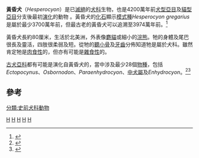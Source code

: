 {{Automatic taxobox
| taxon = Hesperocyon
| authority = [[William_Berryman_Scott|Scott]], 1890
| name = 黃昏犬屬
| fossil_range = 晚[[始新世|始新世]]至早[[漸新世|漸新世]]
| image = Hesperocyon skeleton.jpg
| image_caption = ''H. gregarius''的[[骨骼|骨骼]]。
| type_species = †''Hesperocyon gregarius''
| subdivision_ranks = [[種|種]]
| subdivision = 
* †''H. coloradensis''
* †''H. gregarius''
}}
'''黃昏犬'''（''Hesperocyon''）是已[[滅絕|滅絕]]的[[犬科|犬科]]生物，也是4200萬年前[[犬型亞目|犬型亞目]]及[[貓型亞目|貓型亞目]]分支後最初[[演化|演化]]的動物 。黃昏犬的[[化石|化石]]顯示[[模式種|模式種]]''Hesperocyon gregarius''是屬於最少3700萬年前，但最古老的黃昏犬可以追溯至3974萬年前。<ref name=Benton>{{cite journal en| author = Benton, Michael J. and Philip C.J. Donoghue | year = 2007 | title = Paleontological Evidence to Date the Tree of Life | url = https://archive.org/details/sim_molecular-biology-and-evolution_2007-01_24_1/page/26 | journal = Molecular Biology and evolution | volume = 24 | issue = 1 | pages = 26-53}}</ref>

黃昏犬長約80厘米，生活於北美洲，外表像[[麝貓|麝貓]]或細小的[[浣熊|浣熊]]。牠的身體及尾巴很長及靈活，四肢很柔弱及短。從牠的[[聽小骨|聽小骨]]及[[牙齒|牙齒]]分佈知道牠是屬於犬科。雖然肯定牠是[[肉食性|肉食性]]的，但亦有可能是[[雜食性|雜食性]]的。

[[古犬亞科|古犬亞科]]都有可能是演化自黃昏犬的，當中涉及最少28個[[物種|物種]]，包括''Ectopocynus''、''Osbornodon''、''Paraenhydrocyon''、[[中犬屬|中犬屬]]及''Enhydrocyon''。<ref name=wang1994>{{Cite journal en|author=Wang, X|year=1994|title=Phylogenetic systematics of the Hesperocyoninae (Carnivora, Canidae)|journal=Bulletin of the American Museum of Natural History|volume=221|pages=1-207}}</ref><ref name=wang1999>{{Cite journal en|author=Wang, X., R. H. Tedford, and B. E. Taylor|year=1999|title=Phylogenetic systematics of the Borophaginae (Carnivora: Canidae)|journal=Bulletin of the American Museum of Natural History|volume=243|pages=1-391}}</ref>

==參考==
{{reflist}}
{{已滅絕犬科}}
{{taxonbar}}
[[Category:黃昏犬屬|H]]
[[Category:始新世哺乳類|H]]
[[Category:漸新世哺乳類|H]]
[[Category:北美洲史前哺乳動物|H]]
[[Category:1890年描述的分类群|H]]
[[分類:史前犬科動物|分類:史前犬科動物]]